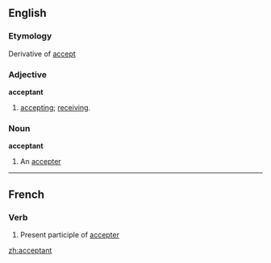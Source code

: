 ==English==
===Etymology===
Derivative of [[accept]]
===Adjective===
'''acceptant'''
#[[accepting]]; [[receiving]].
===Noun===
'''acceptant'''
#An [[accepter]]
----
==French==
===Verb===
#Present participle of [[accepter]]

[[zh:acceptant]]